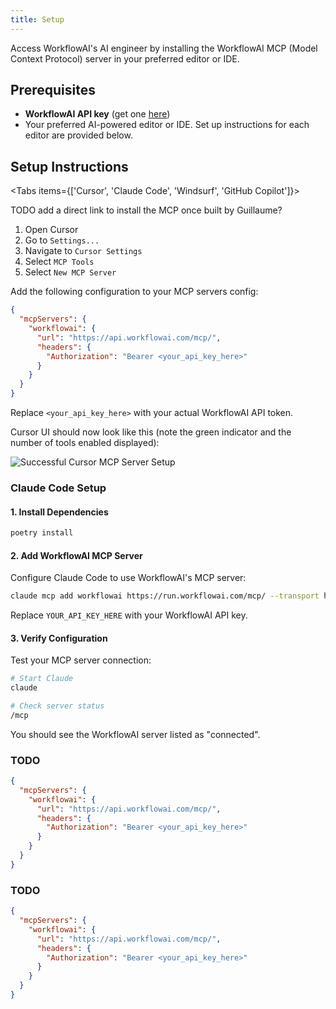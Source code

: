 ```yaml
---
title: Setup
---
```





Access WorkflowAI's AI engineer by installing the WorkflowAI MCP (Model Context Protocol) server in your preferred editor or IDE.

## Prerequisites

- **WorkflowAI API key** (get one [here](https://workflowai.com/organization/settings/api-keys))
- Your preferred AI-powered editor or IDE. Set up instructions for each editor are provided below.

## Setup Instructions

<Tabs items={['Cursor', 'Claude Code', 'Windsurf', 'GitHub Copilot']}>

<Tab value="Cursor">

TODO add a direct link to install the MCP once built by Guillaume?

1. Open Cursor
2. Go to `Settings...`
3. Navigate to `Cursor Settings`
4. Select `MCP Tools`
5. Select `New MCP Server`

Add the following configuration to your MCP servers config:

   ```json
   {
     "mcpServers": {
       "workflowai": {
         "url": "https://api.workflowai.com/mcp/",
         "headers": {
           "Authorization": "Bearer <your_api_key_here>"
         }
       }
     }
   }
   ```
Replace `<your_api_key_here>` with your actual WorkflowAI API token.

Cursor UI should now look like this (note the green indicator and the number of tools enabled displayed):

![Successful Cursor MCP Server Setup](/images/ai-engineer/cursor-setup-ok.png)

</Tab>

<Tab value="Claude Code">

### Claude Code Setup

#### 1. Install Dependencies

```bash
poetry install
```

#### 2. Add WorkflowAI MCP Server

Configure Claude Code to use WorkflowAI's MCP server:

```bash
claude mcp add workflowai https://run.workflowai.com/mcp/ --transport http -H "Authorization: Bearer YOUR_API_KEY_HERE"
```

Replace `YOUR_API_KEY_HERE` with your WorkflowAI API key.

#### 3. Verify Configuration

Test your MCP server connection:

```bash
# Start Claude
claude

# Check server status
/mcp
```

You should see the WorkflowAI server listed as "connected".


</Tab>

<Tab value="Windsurf">

### TODO

   ```json
   {
     "mcpServers": {
       "workflowai": {
         "url": "https://api.workflowai.com/mcp/",
         "headers": {
           "Authorization": "Bearer <your_api_key_here>"
         }
       }
     }
   }
   ```

</Tab>

<Tab value="GitHub Copilot">

### TODO

   ```json
   {
     "mcpServers": {
       "workflowai": {
         "url": "https://api.workflowai.com/mcp/",
         "headers": {
           "Authorization": "Bearer <your_api_key_here>"
         }
       }
     }
   }
   ```

</Tab>

</Tabs>
